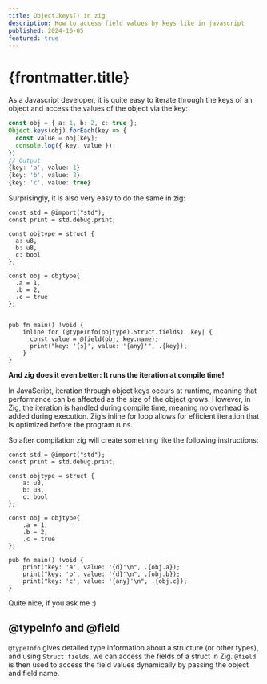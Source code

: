 ```yaml
---
title: Object.keys() in zig
description: How to access field values by keys like in javascript
published: 2024-10-05
featured: true
---
```


# {frontmatter.title}

As a Javascript developer, it is quite easy to iterate through the keys of an object and access the values of the object via the key:

```ts
const obj = { a: 1, b: 2, c: true };
Object.keys(obj).forEach(key => {
  const value = obj[key];
  console.log({ key, value });
})
// Output
{key: 'a', value: 1}
{key: 'b', value: 2}
{key: 'c', value: true}
```

Surprisingly, it is also very easy to do the same in zig:

```zig
const std = @import("std");
const print = std.debug.print;

const objtype = struct {
  a: u8,
  b: u8,
  c: bool
};

const obj = objtype{
  .a = 1,
  .b = 2,
  .c = true
};


pub fn main() !void {
    inline for (@typeInfo(objtype).Struct.fields) |key| {
      const value = @field(obj, key.name);
      print("key: '{s}', value: '{any}'", .{key});
    }
}
```

**And zig does it even better: It runs the iteration at compile time!**

In JavaScript, iteration through object keys occurs at runtime, meaning that performance can be affected as the size of the object grows. However, in Zig, the iteration is handled during compile time, meaning no overhead is added during execution. Zig’s inline for loop allows for efficient iteration that is optimized before the program runs.

So after compilation zig will create something like the following instructions:

```zig
const std = @import("std");
const print = std.debug.print;

const objtype = struct {
    a: u8,
    b: u8,
    c: bool
};

const obj = objtype{
    .a = 1,
    .b = 2,
    .c = true
};

pub fn main() !void {
    print("key: 'a', value: '{d}'\n", .{obj.a});
    print("key: 'b', value: '{d}'\n", .{obj.b});
    print("key: 'c', value: '{any}'\n", .{obj.c});
}
```

Quite nice, if you ask me :)

## @typeInfo and @field

`@typeInfo` gives detailed type information about a structure (or other types), and using `Struct.fields`, we can access the fields of a struct in Zig. `@field` is then used to access the field values dynamically by passing the object and field name.
